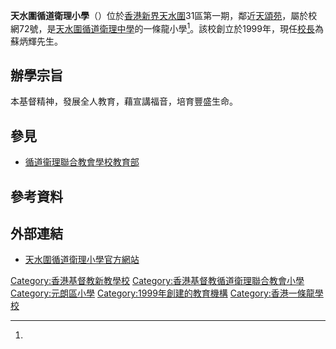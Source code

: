 {{Infobox School
| name = 天水圍循道衛理小學
| other_name = Green Mountain Primary School
| image = [[File:Tin_Shui_Wai_Methodist_Primary_School_(full_view).jpg|280px]]
| established = 1999年<ref name="page1" />
| type = 資助全日制小學
| motto = 遵循主道 愛己愛人 積極盡心 各展潛能<ref name="page1">{{cite web|title=小學概覽2011|url=http://www.chsc.hk/psp/sch_detail1.php?lang_id=2&sch_id=461|accessdate=2012-06-10}}{{dead link|date=2017年12月 |bot=InternetArchiveBot |fix-attempted=yes }}</ref>
| religion = [[基督教|基督教]][[循道宗|循道宗]]
| affiliation = [[香港基督教循道衛理聯合教會|香港基督教循道衛理聯合教會]]<ref name="page1" />
| president =
| principal = 蘇炳輝先生<ref>{{cite web |title=教職員簡介 |url=https://www.tswmps.edu.hk/CustomPage/paragraphGroup.aspx?ct=customPage&webPageId=39&pageId=81&nnnid=70 |publisher=天水圍循道衛理小學 |accessdate=2021-07-15 |date=2021 |archive-date=2021-07-15 |archive-url=https://web.archive.org/web/20210715155939/https://www.tswmps.edu.hk/CustomPage/paragraphGroup.aspx?ct=customPage&webPageId=39&pageId=81&nnnid=70 |dead-url=no }}</ref>
| faculty = 51(核准編制內) + 9(核准編制外)<ref>{{cite web|title=小學概覽2011 教師資料|url=http://www.chsc.hk/psp/sch_detail4.php?lang_id=2&sch_id=461|accessdate=2012-06-10}}{{dead link|date=2017年12月 |bot=InternetArchiveBot |fix-attempted=yes }}</ref>
| address = 新界天水圍31區第一期天頌苑<ref>{{cite web |title=聯絡我們 |url=https://www.tswmps.edu.hk/CustomPage/paragraphGroup.aspx?ct=customPage&webPageId=44&pageId=160&nnnid=74 |publisher=天水圍循道衛理小學 |accessdate=2021-07-15 |date=2021 |archive-date=2021-07-15 |archive-url=https://web.archive.org/web/20210715155941/https://www.tswmps.edu.hk/CustomPage/paragraphGroup.aspx?ct=customPage&webPageId=44&pageId=160&nnnid=74 |dead-url=no }}</ref>
| website = http://www.tswmps.edu.hk
}}
'''天水圍循道衛理小學'''（{{lang-en|'''Tin Shui Wai Methodist Primary School'''}}）位於[[香港|香港]][[新界|新界]][[天水圍|天水圍]]31區第一期，鄰近[[天頌苑|天頌苑]]，屬於校網72號，是[[天水圍循道衛理中學|天水圍循道衛理中學]]的一條龍小學<ref name="page1" />。該校創立於1999年，現任[[校長|校長]]為蘇炳輝先生。

==辦學宗旨==
本基督精神，發展全人教育，藉宣講福音，培育豐盛生命。

==參見==
* [[循道衞理聯合教會學校教育部|循道衞理聯合教會學校教育部]]

==參考資料==
{{reflist|30em}}

==外部連結==
* [http://www.tswmps.edu.hk 天水圍循道衛理小學官方網站] {{Wayback|url=http://www.tswmps.edu.hk/ |date=20130728192008 }}
{{香港基督教循道衛理聯合教會學校}}
{{HK-edu-stub}}
[[Category:香港基督教新教學校|Category:香港基督教新教學校]]
[[Category:香港基督教循道衛理聯合教會小學|Category:香港基督教循道衛理聯合教會小學]]
[[Category:元朗區小學|Category:元朗區小學]]
[[Category:1999年創建的教育機構|Category:1999年創建的教育機構]]
[[Category:香港一條龍學校|Category:香港一條龍學校]]
